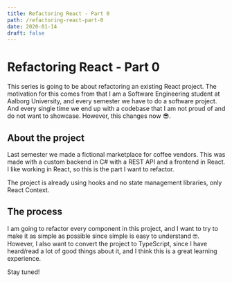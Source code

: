 ```yaml
---
title: Refactoring React - Part 0
path: /refactoring-react-part-0
date: 2020-01-14
draft: false
---
```


# Refactoring React - Part 0

This series is going to be about refactoring an existing React project. The motivation for this comes from that I am a Software Engineering student at Aalborg University, and every semester we have to do a software project. And every single time we end up with a codebase that I am not proud of and do not want to showcase. However, this changes now 😎.

## About the project
Last semester we made a fictional marketplace for coffee vendors. This was made with a custom backend in C# with a REST API and a frontend in React. I like working in React, so this is the part I want to refactor.

The project is already using hooks and no state management libraries, only React Context.

## The process

I am going to refactor every component in this project, and I want to try to make it as simple as possible since simple is easy to understand 🤓. However, I also want to convert the project to TypeScript, since I have heard/read a lot of good things about it, and I think this is a great learning experience.

Stay tuned! 